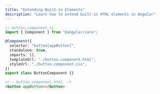 ```yaml
---
title: "Extending Built-in Elements"
description: "Learn how to extend built-in HTML elements in Angular"
---
```



<Tabs>
  <TabItem label="button.component.ts">

```ts
// button.component.ts
import { Component } from "@angular/core";

@Component({
  selector: "button[appButton]",
  standalone: true,
  imports: [],
  templateUrl: "./button.component.html",
  styleUrl: "./button.component.css",
})
export class ButtonComponent {}
```

  </TabItem>
  <TabItem label="button.component.html">

```html
<!-- button.component.html -->
<button appButton></button>
```

  </TabItem>
</Tabs>
